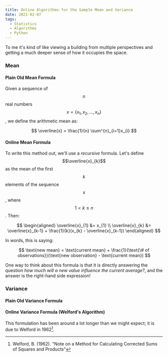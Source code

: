 ```yaml
---
title: Online Algorithms for the Sample Mean and Variance
date: 2021-02-07
tags:
  - Statistics
  - Algorithms
  - Python
---
```


To me it's kind of like viewing a building from multiple perspectives and getting a much deeper sense of how it occupies the space.

### Mean

#### Plain Old Mean Formula

Given a sequence of $$n$$ real numbers $$x=\{x_{1}, x_{2}, ..., x_{n}\}$$, we define the arithmetic mean as:

$$
\overline{x} = \frac{1}{n} \sum^{n}_{i=1}x_{i}
$$

#### Online Mean Formula

To write this method out, we'll use a *recursive* formula. Let's define $$\overline{x}_{k}$$ as the mean of the first $$k$$ elements of the sequence $$x$$, where $$1 < k \leq n$$. Then:

$$
\begin{aligned}
\overline{x}_{1} &= x_{1} \\
\overline{x}_{k} &= \overline{x}_{k-1} + \frac{1}{k}(x_{k} - \overline{x}_{k-1})
\end{aligned}
$$

In words, this is saying:

$$
\text{new mean} = \text{current mean} + \frac{1}{\text{\# of observations}}(\text{new observation} - \text{current mean})
$$

One way to think about this formula is that it is directly answering the question *how much will a new value influence the current average?*, and the answer is the right-hand side expression!

### Variance

#### Plain Old Variance Formula


#### Online Variance Formula (Welford's Algorithm)

This formulation has been around a lot longer than we might expect; it is due to Welford in 1962[^1].


[^1]: Welford, B. (1962). "Note on a Method for Calculating Corrected Sums of Squares and Products"
